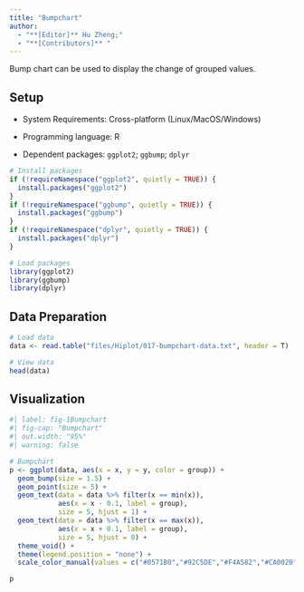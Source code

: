 ```yaml
---
title: "Bumpchart"
author:
  - "**[Editor]** Hu Zheng;"
  - "**[Contributors]** "
---
```


Bump chart can be used to display the change of grouped values.

## Setup

-   System Requirements: Cross-platform (Linux/MacOS/Windows)

-   Programming language: R

-   Dependent packages: `ggplot2`; `ggbump`; `dplyr`

```r
# Install packages
if (!requireNamespace("ggplot2", quietly = TRUE)) {
  install.packages("ggplot2")
}
if (!requireNamespace("ggbump", quietly = TRUE)) {
  install.packages("ggbump")
}
if (!requireNamespace("dplyr", quietly = TRUE)) {
  install.packages("dplyr")
}

# Load packages
library(ggplot2)
library(ggbump)
library(dplyr)
```

## Data Preparation

```r
# Load data
data <- read.table("files/Hiplot/017-bumpchart-data.txt", header = T)

# View data
head(data)
```

## Visualization

```r
#| label: fig-1Bumpchart
#| fig-cap: "Bumpchart"
#| out.width: "95%"
#| warning: false

# Bumpchart
p <- ggplot(data, aes(x = x, y = y, color = group)) +
  geom_bump(size = 1.5) +
  geom_point(size = 5) +
  geom_text(data = data %>% filter(x == min(x)),
            aes(x = x - 0.1, label = group),
            size = 5, hjust = 1) +
  geom_text(data = data %>% filter(x == max(x)),
            aes(x = x + 0.1, label = group),
            size = 5, hjust = 0) +
  theme_void() +
  theme(legend.position = "none") +
  scale_color_manual(values = c("#0571B0","#92C5DE","#F4A582","#CA0020"))

p
```



